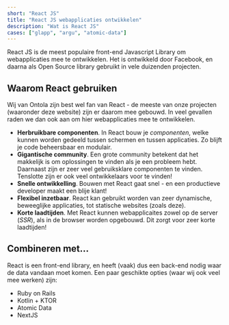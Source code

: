 ```yaml
---
short: "React JS"
title: "React JS webapplicaties ontwikkelen"
description: "Wat is React JS"
cases: ["glapp", "argu", "atomic-data"]
---
```


React JS is de meest populaire front-end Javascript Library om webapplicaties mee te ontwikkelen.
Het is ontwikkeld door Facebook, en daarna als Open Source library gebruikt in vele duizenden projecten.

## Waarom React gebruiken

Wij van Ontola zijn best wel fan van React - de meeste van onze projecten (waaronder deze website) zijn er daarom mee gebouwd.
In veel gevallen raden we dan ook aan om hier webapplicaties mee te ontwikkelen.

- **Herbruikbare componenten**. In React bouw je _componenten_, welke kunnen worden gedeeld tussen schermen en tussen applicaties. Zo blijft je code beheersbaar en modulair.
- **Gigantische community**. Een grote community betekent dat het makkelijk is om oplossingen te vinden als je een probleem hebt. Daarnaast zijn er zeer veel gebruiksklare componenten te vinden. Tenslotte zijn er ook veel ontwikkelaars voor te vinden!
- **Snelle ontwikkelling**. Bouwen met React gaat snel - en een productieve developer maakt een blije klant!
- **Flexibel inzetbaar**. React kan gebruikt worden van zeer dynamische, beweeglijke applicaties, tot statische websites (zoals deze).
- **Korte laadtijden**. Met React kunnen webapplicaites zowel op de server (_SSR_), als in de browser worden opgebouwd. Dit zorgt voor zeer korte laadtijden!

## Combineren met...

React is een front-end library, en heeft (vaak) dus een back-end nodig waar de data vandaan moet komen.
Een paar geschikte opties (waar wij ook veel mee werken) zijn:

- Ruby on Rails
- Kotlin + KTOR
- Atomic Data
- NextJS

<TechWrapperSmall>
  <TechPill technology="ruby-on-rails" />
  <TechPill technology="nextjs" />
</TechWrapperSmall>
